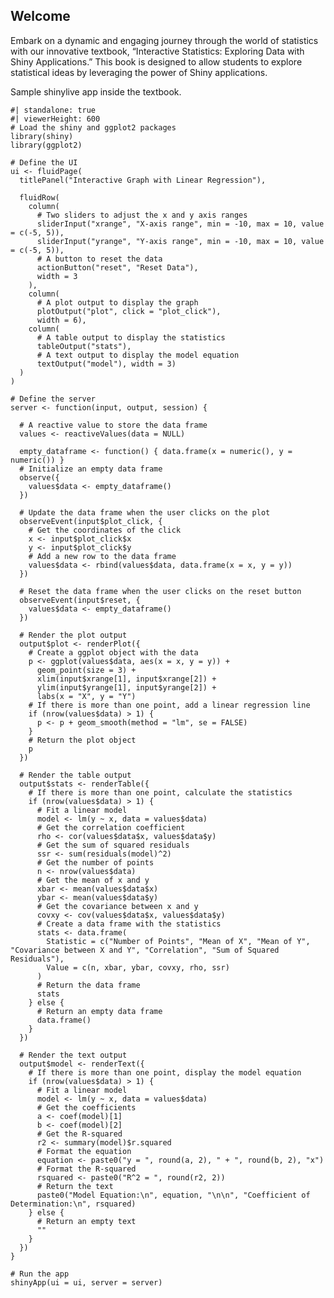 

## Welcome {.unnumbered}

Embark on a dynamic and engaging journey through the world of statistics
with our innovative textbook, "Interactive Statistics: Exploring Data with Shiny Applications." 
This book is designed to allow students to explore statistical ideas by 
leveraging the power of Shiny applications.

Sample shinylive app inside the textbook.

```shinylive-r
#| standalone: true
#| viewerHeight: 600
# Load the shiny and ggplot2 packages
library(shiny)
library(ggplot2)

# Define the UI
ui <- fluidPage(
  titlePanel("Interactive Graph with Linear Regression"),
  
  fluidRow(
    column(
      # Two sliders to adjust the x and y axis ranges
      sliderInput("xrange", "X-axis range", min = -10, max = 10, value = c(-5, 5)),
      sliderInput("yrange", "Y-axis range", min = -10, max = 10, value = c(-5, 5)),
      # A button to reset the data
      actionButton("reset", "Reset Data"),
      width = 3
    ),
    column(
      # A plot output to display the graph
      plotOutput("plot", click = "plot_click"),
      width = 6),
    column(
      # A table output to display the statistics
      tableOutput("stats"),
      # A text output to display the model equation
      textOutput("model"), width = 3)
  )
)

# Define the server
server <- function(input, output, session) {
  
  # A reactive value to store the data frame
  values <- reactiveValues(data = NULL)
  
  empty_dataframe <- function() { data.frame(x = numeric(), y = numeric()) }
  # Initialize an empty data frame 
  observe({
    values$data <- empty_dataframe()
  })
  
  # Update the data frame when the user clicks on the plot
  observeEvent(input$plot_click, {
    # Get the coordinates of the click
    x <- input$plot_click$x
    y <- input$plot_click$y
    # Add a new row to the data frame
    values$data <- rbind(values$data, data.frame(x = x, y = y))
  })
  
  # Reset the data frame when the user clicks on the reset button
  observeEvent(input$reset, {
    values$data <- empty_dataframe()
  })
  
  # Render the plot output
  output$plot <- renderPlot({
    # Create a ggplot object with the data
    p <- ggplot(values$data, aes(x = x, y = y)) +
      geom_point(size = 3) +
      xlim(input$xrange[1], input$xrange[2]) +
      ylim(input$yrange[1], input$yrange[2]) +
      labs(x = "X", y = "Y")
    # If there is more than one point, add a linear regression line
    if (nrow(values$data) > 1) {
      p <- p + geom_smooth(method = "lm", se = FALSE)
    }
    # Return the plot object
    p
  })
  
  # Render the table output
  output$stats <- renderTable({
    # If there is more than one point, calculate the statistics
    if (nrow(values$data) > 1) {
      # Fit a linear model
      model <- lm(y ~ x, data = values$data)
      # Get the correlation coefficient
      rho <- cor(values$data$x, values$data$y)
      # Get the sum of squared residuals
      ssr <- sum(residuals(model)^2)
      # Get the number of points
      n <- nrow(values$data)
      # Get the mean of x and y
      xbar <- mean(values$data$x)
      ybar <- mean(values$data$y)
      # Get the covariance between x and y
      covxy <- cov(values$data$x, values$data$y)
      # Create a data frame with the statistics
      stats <- data.frame(
        Statistic = c("Number of Points", "Mean of X", "Mean of Y", "Covariance between X and Y", "Correlation", "Sum of Squared Residuals"),
        Value = c(n, xbar, ybar, covxy, rho, ssr)
      )
      # Return the data frame
      stats
    } else {
      # Return an empty data frame
      data.frame()
    }
  })
  
  # Render the text output
  output$model <- renderText({
    # If there is more than one point, display the model equation
    if (nrow(values$data) > 1) {
      # Fit a linear model
      model <- lm(y ~ x, data = values$data)
      # Get the coefficients
      a <- coef(model)[1]
      b <- coef(model)[2]
      # Get the R-squared
      r2 <- summary(model)$r.squared
      # Format the equation
      equation <- paste0("y = ", round(a, 2), " + ", round(b, 2), "x")
      # Format the R-squared
      rsquared <- paste0("R^2 = ", round(r2, 2))
      # Return the text
      paste0("Model Equation:\n", equation, "\n\n", "Coefficient of Determination:\n", rsquared)
    } else {
      # Return an empty text
      ""
    }
  })
}

# Run the app
shinyApp(ui = ui, server = server)
```